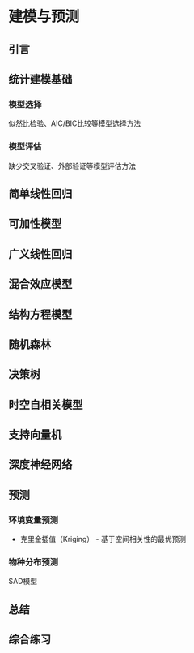 # 建模与预测

## 引言

## 统计建模基础

### 模型选择

似然比检验、AIC/BIC比较等模型选择方法

### 模型评估

缺少交叉验证、外部验证等模型评估方法

## 简单线性回归

## 可加性模型

## 广义线性回归

## 混合效应模型

## 结构方程模型

## 随机森林

## 决策树

## 时空自相关模型

## 支持向量机

## 深度神经网络

## 预测

### 环境变量预测

- 克里金插值（Kriging） - 基于空间相关性的最优预测

### 物种分布预测

SAD模型

## 总结

## 综合练习